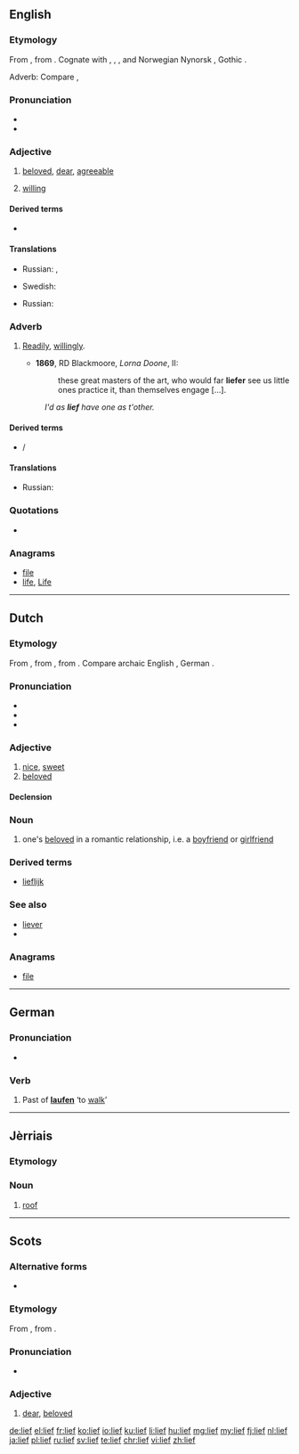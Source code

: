 ==English==

===Etymology===
From {{etyl|ang|en}} {{term/t|ang|lēof}}, from {{etyl|gem-pro|en}} {{term/t|gem-pro|*leubaz}}. Cognate with {{etyl|nl|-}} {{term|lief|lang=nl}}, {{etyl|de|-}} {{term|lieb|lang=de}}, {{etyl|ru|-}} {{term|любовь|tr=ljubóv’|lang=ru}}, {{etyl|sv|-}} and Norwegian Nynorsk {{term|ljuv|lang=nn}}, Gothic {{term|𐌻𐌹𐌿𐍆𐍃|tr=liufs|lang=got}}.

Adverb: Compare {{etyl|de|-}} {{term|lieber|lang=de}}, {{etyl|nl|-}} {{term|liever||[[preferably]], [[rather]]|lang=nl}}

===Pronunciation===
* {{IPA|/liːf/}}
* {{rhymes|iːf}}

===Adjective===
{{head|en|adjective|comparative|liefer|or|liever|superlative|liefest}}

# {{context|archaic|lang=en}} [[beloved]], [[dear]], [[agreeable]]
# {{context|archaic|lang=en}} [[willing]]

====Derived terms====
* {{l/en|liefsome}}

====Translations====
{{trans-top|beloved, dear, agreeable}}
* Russian: {{t+|ru|любимый|tr=ljubímyj}}, {{t+|ru|дорогой|tr=dorogój}}
{{trans-mid}}
* Swedish: {{t+|sv|kär}}
{{trans-bottom}}

{{trans-top|willing}}
* Russian: {{t+|ru|охотный|tr=oxótnyj}}
{{trans-mid}}
{{trans-bottom}}

===Adverb===
{{head|en|adverb|comparative|liefer|or|liever|superlative|liefest}}

# {{context|archaic|except [[UK]] dialectal|lang=en}} [[readily|Readily]], [[willingly]].
#* '''1869''', RD Blackmoore, ''Lorna Doone'', II:
#*: these great masters of the art, who would far '''liefer''' see us little ones practice it,  than themselves engage [...].
#: ''I'd as '''lief''' have one as t'other.''

====Derived terms====
* {{l/en|liefer}}/{{l/en|liever}}

====Translations====
{{trans-top|Readily, willingly}}
* Russian: {{t+|ru|охотно|tr=oxótno}}
{{trans-mid}}
{{trans-bottom}}

===Quotations===
* {{seeCites}}

===Anagrams===
* [[file#English|file]]
* [[life#English|life]], [[Life#English|Life]]

----

==Dutch==

===Etymology===
From {{etyl|odt|nl}} {{term/t|odt|*liof}}, from {{etyl|gem-pro|nl}} {{term/t|gem-pro|*leubaz}}, from {{etyl|ine-pro|nl}} {{term/t|ine-pro|*lewbʰ-}}. Compare archaic English {{term|lief|lang=en}}, German {{term|lieb|lang=de}}.

===Pronunciation===
* {{audio|Nl-lief.ogg|Audio|lang=nl}}
* {{rhymes|if|lang=nl}}
* {{IPA|[lif]|lang=nl}}

===Adjective===
{{nl-adj|liever}}

# [[nice]], [[sweet]]
# [[beloved]]

====Declension====
{{nl-decl-adj|lieve}}

===Noun===
{{nl-noun|n|-ven|liefje}}

# one's [[beloved]] in a romantic relationship, i.e. a [[boyfriend]] or [[girlfriend]]

===Derived terms===
* [[lieflijk]]
 
===See also===
* [[liever]]
* {{l|nl|liefde}}

===Anagrams===
* [[file#Dutch|file]]

----

==German==

===Pronunciation===
* {{IPA|[liːf]|lang=de}}

===Verb===
{{head|de|verb form}}

# Past of '''[[laufen]]''' ‘to [[walk]]’

----

==Jèrriais==

===Etymology===
{{rfe|lang=roa-jer}}

===Noun===
{{roa-jer-noun|m}}

# [[roof]]

----

==Scots==

===Alternative forms===
* {{qualifier|contracted}} {{l|sco|lee}}

===Etymology===
From {{etyl|ang|sco}} {{term/t|ang|lēof}}, from {{etyl|gem-pro|sco}} {{term/t|gem-pro|*leubaz}}.

===Pronunciation===
* {{IPA|[lif]|lang=sco}}

===Adjective===
{{sco-adj|liefer|liefest}}

# [[dear]], [[beloved]]

[[de:lief]]
[[el:lief]]
[[fr:lief]]
[[ko:lief]]
[[io:lief]]
[[ku:lief]]
[[li:lief]]
[[hu:lief]]
[[mg:lief]]
[[my:lief]]
[[fj:lief]]
[[nl:lief]]
[[ja:lief]]
[[pl:lief]]
[[ru:lief]]
[[sv:lief]]
[[te:lief]]
[[chr:lief]]
[[vi:lief]]
[[zh:lief]]